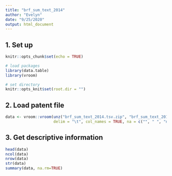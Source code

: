 ---
title: "brf_sum_text_2014"
author: "Evelyn"
date: "9/25/2020"
output: html_document
---

## 1. Set up
```{r setup, include=FALSE}
knitr::opts_chunk$set(echo = TRUE)

# load packages
library(data.table)
library(vroom)

# set directory
knitr::opts_knit$set(root.dir = "")
```

## 2. Load patent file
```{r}
data <- vroom::vroom(unz("brf_sum_text_2014.tsv.zip", "brf_sum_text_2014.tsv"), 
                     delim = "\t", col_names = TRUE, na = c("", " ", "na", "NA", "N/A"))
```

## 3. Get descriptive information
```{r}
head(data)
ncol(data)
nrow(data)
str(data)
summary(data, na.rm=TRUE)
```

